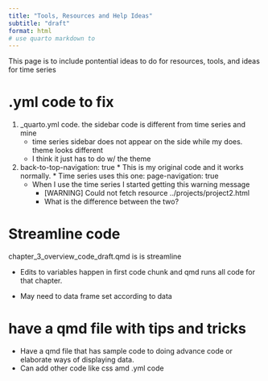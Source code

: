 ```yaml
---
title: "Tools, Resources and Help Ideas"
subtitle: "draft"
format: html
# use quarto markdown to 
---
```



This page is to include pontential ideas to do for resources, tools, and ideas for time series



# .yml code to fix

1. _quarto.yml code. the sidebar code is different from time series and mine
    * time series sidebar does not appear on the side while my does. theme looks different
    * I think it just has to do w/ the theme
    
2.   back-to-top-navigation: true 
    * This is my original code and it works normally.
    * Time series uses this one: page-navigation: true 
      * When I use the time series I started getting this warning message
        * [WARNING] Could not fetch resource ../projects/project2.html
        * What is the difference between the two?
        





# Streamline code

chapter_3_overview_code_draft.qmd is is streamline

- Edits to variables happen in first code chunk and qmd runs all code for that chapter.

- May need to data frame set according to data


# have a qmd file with tips and tricks
- Have a qmd file that has sample code to doing advance code or elaborate ways of displaying data.
- Can add other code like css amd .yml code
